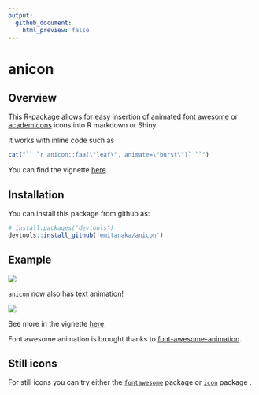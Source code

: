 ```yaml
---
output:
  github_document:
    html_preview: false
---
```


# anicon


## Overview

This R-package allows for easy insertion of animated [font awesome](https://fontawesome.com) or [academicons](https://jpswalsh.github.io/academicons/) icons into R markdown or Shiny.

It works with inline code such as 
```r
cat("`` `r anicon::faa(\"leaf\", animate=\"burst\")` ``")
``` 

You can find the vignette [here](https://anicon.netlify.com/). 

## Installation 

You can install this package from github as:
```r
# install.packages("devtools")
devtools::install_github('emitanaka/anicon')
```

## Example 

![](https://raw.githubusercontent.com/emitanaka/anicon/master/inst/media/animate.gif)

`anicon` now also has text animation!

![](https://raw.githubusercontent.com/emitanaka/anicon/master/inst/media/anitextshow.gif)


See more in the vignette [here](https://anicon.netlify.com/). 


Font awesome animation is brought thanks to [font-awesome-animation](https://l-lin.github.io/font-awesome-animation/).


## Still icons

For still icons you can try either the [`fontawesome`](https://github.com/rstudio/fontawesome) package or [`icon`](https://github.com/ropenscilabs/icon) package . 
